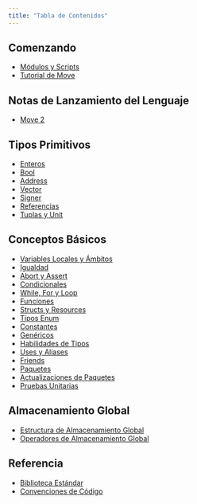 ```yaml
---
title: "Tabla de Contenidos"
---
```


## Comenzando

- [Módulos y Scripts](/es/build/smart-contracts/book/modules-and-scripts)
- [Tutorial de Move](/es/build/smart-contracts/book/move-tutorial)

## Notas de Lanzamiento del Lenguaje

- [Move 2](/es/build/smart-contracts/book/move-2)

## Tipos Primitivos

- [Enteros](/es/build/smart-contracts/book/integers)
- [Bool](/es/build/smart-contracts/book/bool)
- [Address](/es/build/smart-contracts/book/address)
- [Vector](/es/build/smart-contracts/book/vector)
- [Signer](/es/build/smart-contracts/book/signer)
- [Referencias](/es/build/smart-contracts/book/references)
- [Tuplas y Unit](/es/build/smart-contracts/book/tuples)

## Conceptos Básicos

- [Variables Locales y Ámbitos](/es/build/smart-contracts/book/variables)
- [Igualdad](/es/build/smart-contracts/book/equality)
- [Abort y Assert](/es/build/smart-contracts/book/abort-and-assert)
- [Condicionales](/es/build/smart-contracts/book/conditionals)
- [While, For y Loop](/es/build/smart-contracts/book/loops)
- [Funciones](/es/build/smart-contracts/book/functions)
- [Structs y Resources](/es/build/smart-contracts/book/structs-and-resources)
- [Tipos Enum](/es/build/smart-contracts/book/enums)
- [Constantes](/es/build/smart-contracts/book/constants)
- [Genéricos](/es/build/smart-contracts/book/generics)
- [Habilidades de Tipos](/es/build/smart-contracts/book/abilities)
- [Uses y Aliases](/es/build/smart-contracts/book/uses)
- [Friends](/es/build/smart-contracts/book/friends)
- [Paquetes](/es/build/smart-contracts/book/packages)
- [Actualizaciones de Paquetes](/es/build/smart-contracts/book/package-upgrades)
- [Pruebas Unitarias](/es/build/smart-contracts/book/unit-testing)

## Almacenamiento Global

- [Estructura de Almacenamiento Global](/es/build/smart-contracts/book/global-storage-structure)
- [Operadores de Almacenamiento Global](/es/build/smart-contracts/book/global-storage-operators)

## Referencia

- [Biblioteca Estándar](/es/build/smart-contracts/book/standard-library)
- [Convenciones de Código](/es/build/smart-contracts/book/coding-conventions)

